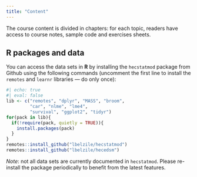 ```yaml
---
title: "Content"
---
```



The course content is divided in chapters: for each topic,
readers have access to course notes, sample code and exercises sheets.


## R packages and data

You can access the data sets in **R** by installing the `hecstatmod` package from Github using the following commands (uncomment the first line to install the  `remotes` and `learnr` libraries --- do only once):


```r
#| echo: true
#| eval: false
lib <- c("remotes", "dplyr", "MASS", "broom", 
         "car", "nlme", "lme4",
         "survival", "ggplot2", "tidyr")
for(pack in lib){
  if(!require(pack, quietly = TRUE)){
    install.packages(pack)
  }
}
remotes::install_github("lbelzile/hecstatmod")
remotes::install_github("lbelzile/hecedsm")
```


*Note*: not all data sets are currently documented in `hecstatmod`. Please re-install the package periodically to benefit from the latest features.
